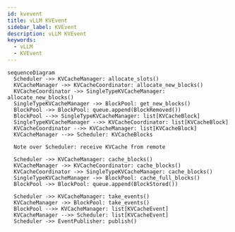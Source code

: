 ```yaml
---
id: kvevent
title: vLLM KVEvent
sidebar_label: KVEvent
description: vLLM KVEvent
keywords:
  - vLLM
  - KVEvent
---
```


```mermaid
sequenceDiagram
  Scheduler ->> KVCacheManager: allocate_slots()
  KVCacheManager ->> KVCacheCoordinator: allocate_new_blocks()
  KVCacheCoordinator ->> SingleTypeKVCacheManager: allocate_new_blocks()
  SingleTypeKVCacheManager ->> BlockPool: get_new_blocks()
  BlockPool ->> BlockPool: queue.append(BlockRemoved())
  BlockPool -->> SingleTypeKVCacheManager: list[KVCacheBlock]
  SingleTypeKVCacheManager -->> KVCacheCoordinator: list[KVCacheBlock]
  KVCacheCoordinator -->> KVCacheManager: list[KVCacheBlock]
  KVCacheManager -->> Scheduler: KVCacheBlocks

  Note over Scheduler: receive KVCache from remote

  Scheduler ->> KVCacheManager: cache_blocks()
  KVCacheManager ->> KVCacheCoordinator: cache_blocks()
  KVCacheCoordinator ->> SingleTypeKVCacheManager: cache_blocks()
  SingleTypeKVCacheManager ->> BlockPool: cache_full_blocks()
  BlockPool ->> BlockPool: queue.append(BlockStored())

  Scheduler ->> KVCacheManager: take_events()
  KVCacheManager ->> BlockPool: take_events()
  BlockPool -->> KVCacheManager: list[KVCacheEvent]
  KVCacheManager -->> Scheduler: list[KVCacheEvent]
  Scheduler ->> EventPublisher: publish()
```
